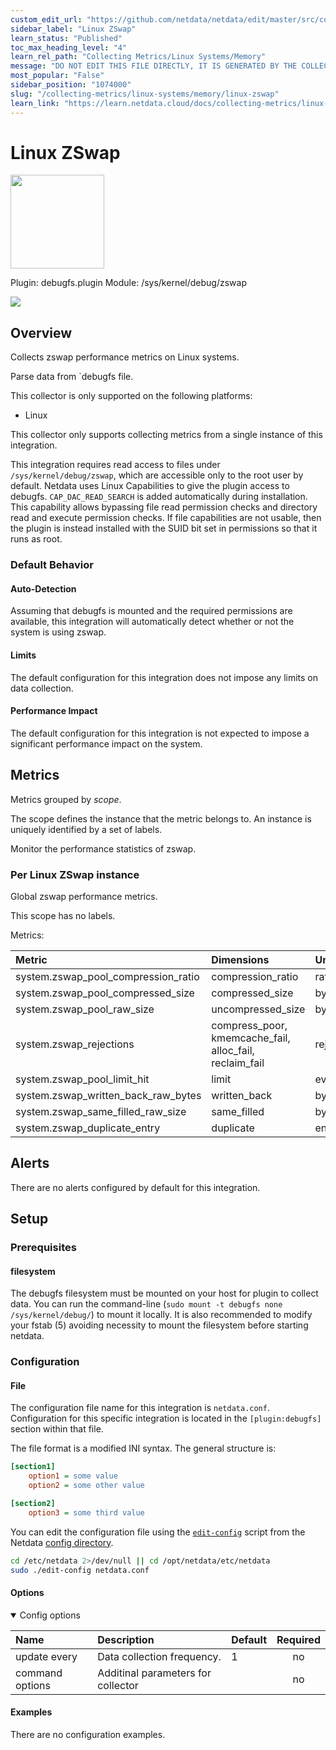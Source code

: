 ```yaml
---
custom_edit_url: "https://github.com/netdata/netdata/edit/master/src/collectors/debugfs.plugin/metadata.yaml"
sidebar_label: "Linux ZSwap"
learn_status: "Published"
toc_max_heading_level: "4"
learn_rel_path: "Collecting Metrics/Linux Systems/Memory"
message: "DO NOT EDIT THIS FILE DIRECTLY, IT IS GENERATED BY THE COLLECTOR'S metadata.yaml FILE"
most_popular: "False"
sidebar_position: "1074000"
slug: "/collecting-metrics/linux-systems/memory/linux-zswap"
learn_link: "https://learn.netdata.cloud/docs/collecting-metrics/linux-systems/memory/linux-zswap"
---
```



# Linux ZSwap


<img src="https://netdata.cloud/img/microchip.svg" width="150"/>


Plugin: debugfs.plugin
Module: /sys/kernel/debug/zswap

<img src="https://img.shields.io/badge/maintained%20by-Netdata-%2300ab44" />

## Overview

Collects zswap performance metrics on Linux systems.


Parse data from `debugfs file.

This collector is only supported on the following platforms:

- Linux

This collector only supports collecting metrics from a single instance of this integration.

This integration requires read access to files under `/sys/kernel/debug/zswap`, which are accessible only to the root user by default. Netdata uses Linux Capabilities to give the plugin access to debugfs. `CAP_DAC_READ_SEARCH` is added automatically during installation. This capability allows bypassing file read permission checks and directory read and execute permission checks. If file capabilities are not usable, then the plugin is instead installed with the SUID bit set in permissions so that it runs as root.


### Default Behavior

#### Auto-Detection

Assuming that debugfs is mounted and the required permissions are available, this integration will automatically detect whether or not the system is using zswap.


#### Limits

The default configuration for this integration does not impose any limits on data collection.

#### Performance Impact

The default configuration for this integration is not expected to impose a significant performance impact on the system.


## Metrics

Metrics grouped by *scope*.

The scope defines the instance that the metric belongs to. An instance is uniquely identified by a set of labels.

Monitor the performance statistics of zswap.

### Per Linux ZSwap instance

Global zswap performance metrics.

This scope has no labels.

Metrics:

| Metric | Dimensions | Unit |
|:------|:----------|:----|
| system.zswap_pool_compression_ratio | compression_ratio | ratio |
| system.zswap_pool_compressed_size | compressed_size | bytes |
| system.zswap_pool_raw_size | uncompressed_size | bytes |
| system.zswap_rejections | compress_poor, kmemcache_fail, alloc_fail, reclaim_fail | rejections/s |
| system.zswap_pool_limit_hit | limit | events/s |
| system.zswap_written_back_raw_bytes | written_back | bytes/s |
| system.zswap_same_filled_raw_size | same_filled | bytes |
| system.zswap_duplicate_entry | duplicate | entries/s |



## Alerts

There are no alerts configured by default for this integration.


## Setup

### Prerequisites

#### filesystem

The debugfs filesystem must be mounted on your host for plugin to collect data. You can run the command-line (`sudo mount -t debugfs none /sys/kernel/debug/`) to mount it locally. It is also recommended to modify your fstab (5) avoiding necessity to mount the filesystem before starting netdata.



### Configuration

#### File

The configuration file name for this integration is `netdata.conf`.
Configuration for this specific integration is located in the `[plugin:debugfs]` section within that file.

The file format is a modified INI syntax. The general structure is:

```ini
[section1]
    option1 = some value
    option2 = some other value

[section2]
    option3 = some third value
```
You can edit the configuration file using the [`edit-config`](/docs/netdata-agent/configuration#edit-a-configuration-file-using-edit-config) script from the
Netdata [config directory](/docs/netdata-agent/configuration#the-netdata-config-directory).

```bash
cd /etc/netdata 2>/dev/null || cd /opt/netdata/etc/netdata
sudo ./edit-config netdata.conf
```
#### Options



<details open><summary>Config options</summary>

| Name | Description | Default | Required |
|:----|:-----------|:-------|:--------:|
| update every | Data collection frequency. | 1 | no |
| command options | Additinal parameters for collector |  | no |

</details>

#### Examples
There are no configuration examples.


